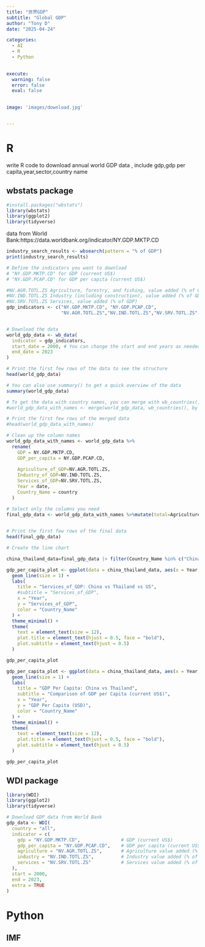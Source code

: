 ```yaml
---
title: "世界GDP"
subtitle: "Global GDP"
author: "Tony D"
date: "2025-04-24"

categories: 
  - AI
  - R
  - Python

  
execute:
  warning: false
  error: false
  eval: false
  

image: 'images/download.jpg'


---
```



# R

write R code to download annual world GDP data , include gdp,gdp per capita,year,sector,country name


## wbstats package

```r
#install.packages("wbstats")
library(wbstats)
library(ggplot2)
library(tidyverse)
```


data from World Bank:https://data.worldbank.org/indicator/NY.GDP.MKTP.CD

```r
industry_search_results <- wbsearch(pattern = "% of GDP")
print(industry_search_results)
```


```r
# Define the indicators you want to download
# "NY.GDP.MKTP.CD" for GDP (current US$)
# "NY.GDP.PCAP.CD" for GDP per capita (current US$)

#NV.AGR.TOTL.ZS Agriculture, forestry, and fishing, value added (% of GDP)
#NV.IND.TOTL.ZS Industry (including construction), value added (% of GDP)
#NV.SRV.TOTL.ZS Services, value added (% of GDP)
gdp_indicators <- c("NY.GDP.MKTP.CD", "NY.GDP.PCAP.CD",
                    "NV.AGR.TOTL.ZS","NV.IND.TOTL.ZS","NV.SRV.TOTL.ZS" )


# Download the data
world_gdp_data <- wb_data(
  indicator = gdp_indicators,
  start_date = 2000, # You can change the start and end years as needed
  end_date = 2023
)

# Print the first few rows of the data to see the structure
head(world_gdp_data)

# You can also use summary() to get a quick overview of the data
summary(world_gdp_data)

# To get the data with country names, you can merge with wb_countries()
#world_gdp_data_with_names <- merge(world_gdp_data, wb_countries(), by = "country_code", all.x = TRUE)

# Print the first few rows of the merged data
#head(world_gdp_data_with_names)

# Clean up the column names
world_gdp_data_with_names <- world_gdp_data %>%
  rename(
    GDP = NY.GDP.MKTP.CD,
    GDP_per_capita = NY.GDP.PCAP.CD,
    
    Agriculture_of_GDP=NV.AGR.TOTL.ZS,
    Industry_of_GDP=NV.IND.TOTL.ZS,
    Services_of_GDP=NV.SRV.TOTL.ZS,
    Year = date,
    Country_Name = country
  )

# Select only the columns you need
final_gdp_data <- world_gdp_data_with_names %>%mutate(total=Agriculture_of_GDP+Industry_of_GDP+Services_of_GDP)
  

# Print the first few rows of the final data
head(final_gdp_data)
```


```r
# Create the line chart

china_thailand_data=final_gdp_data |> filter(Country_Name %in% c("China", "Thailand","United States","Japan","Korea, Rep.")) |> mutate(Year=as.numeric(Year))

gdp_per_capita_plot <- ggplot(data = china_thailand_data, aes(x = Year, y = Services_of_GDP, color = Country_Name)) +
  geom_line(size = 1) +
  labs(
    title = "Services_of_GDP: China vs Thailand vs US",
    #subtitle = "Services_of_GDP",
    x = "Year",
    y = "Services_of_GDP",
    color = "Country_Name"
  ) +
  theme_minimal() +
  theme(
    text = element_text(size = 12),
    plot.title = element_text(hjust = 0.5, face = "bold"),
    plot.subtitle = element_text(hjust = 0.5)
  )

gdp_per_capita_plot
```


```r

gdp_per_capita_plot <- ggplot(data = china_thailand_data, aes(x = Year, y = GDP_per_capita, color = Country_Name)) +
  geom_line(size = 1) +
  labs(
    title = "GDP Per Capita: China vs Thailand",
    subtitle = "Comparison of GDP per Capita (current US$)",
    x = "Year",
    y = "GDP Per Capita (USD)",
    color = "Country_Name"
  ) +
  theme_minimal() +
  theme(
    text = element_text(size = 12),
    plot.title = element_text(hjust = 0.5, face = "bold"),
    plot.subtitle = element_text(hjust = 0.5)
  )

gdp_per_capita_plot
```


## WDI package

```r
library(WDI)
library(ggplot2)
library(tidyverse)
```


```r
# Download GDP data from World Bank
gdp_data <- WDI(
  country = "all",
  indicator = c(
    gdp = "NY.GDP.MKTP.CD",               # GDP (current US$)
    gdp_per_capita = "NY.GDP.PCAP.CD",    # GDP per capita (current US$)
    agriculture = "NV.AGR.TOTL.ZS",       # Agriculture value added (% of GDP)
    industry = "NV.IND.TOTL.ZS",          # Industry value added (% of GDP)
    services = "NV.SRV.TOTL.ZS"           # Services value added (% of GDP)
  ),
  start = 2000,
  end = 2023,
  extra = TRUE
)
```





# Python

## IMF







